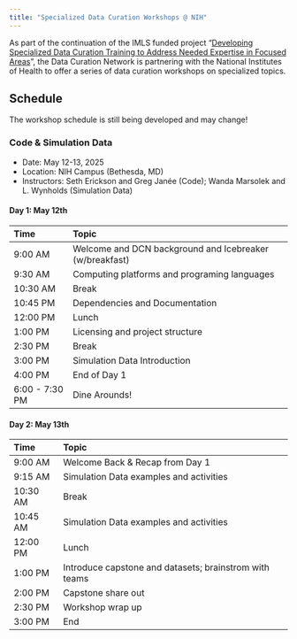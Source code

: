 ```yaml
---
title: "Specialized Data Curation Workshops @ NIH"
---
```


As part of the continuation of the IMLS funded project “[Developing Specialized
Data Curation Training to Address Needed Expertise in Focused
Areas](https://datacurationnetwork.org/expanding-curation-training/)”, the Data
Curation Network is partnering with the National Institutes of Health to offer a
series of data curation workshops on specialized topics.

## Schedule

::: {.callout-warning}
The workshop schedule is still being developed and may change!
:::

### Code & Simulation Data

- Date: May 12-13, 2025  
- Location: NIH Campus (Bethesda, MD)
- Instructors: Seth Erickson and Greg Janée (Code); Wanda Marsolek and L. Wynholds (Simulation Data)

#### Day 1: May 12th

| Time            | Topic                                                   |
| :-------------- | :------------------------------------------------------ |
| 9:00 AM         | Welcome and DCN background and Icebreaker (w/breakfast) |
| 9:30 AM         | Computing platforms and programing languages            |
| 10:30 AM        | Break                                                   |
| 10:45 PM        | Dependencies and Documentation                          |
| 12:00 PM        | Lunch                                                   |
| 1:00 PM         | Licensing and project structure                         |
| 2:30 PM         | Break                                                   |
| 3:00 PM         | Simulation Data Introduction                            |
| 4:00 PM         | End of Day 1                                            |
| 6:00 \- 7:30 PM | Dine Arounds\!                                          |

#### Day 2: May 13th

| Time     | Topic                                                  |
| :------- | :----------------------------------------------------- |
| 9:00 AM  | Welcome Back & Recap from Day 1                        |
| 9:15 AM  | Simulation Data examples and activities                |
| 10:30 AM | Break                                                  |
| 10:45 AM | Simulation Data examples and activities                |
| 12:00 PM | Lunch                                                  |
| 1:00 PM  | Introduce capstone and datasets; brainstrom with teams |
| 2:00 PM  | Capstone share out                                     |
| 2:30 PM  | Workshop wrap up                                       |
| 3:00 PM  | End                                                    |

